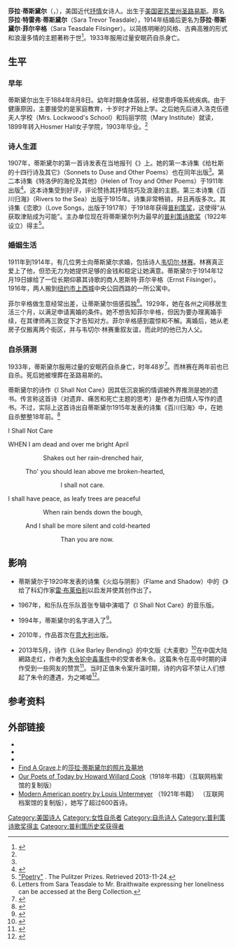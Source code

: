 {{Infobox writer
| name             = 莎拉·蒂斯黛尔
| native_name      = Sara Teasdale
| native_name_lang = en
| image            = Sara Teasdale.gif
| caption          = 1919年的蒂斯黛尔
| birth_name       = 莎拉·特雷弗·蒂斯黛尔
| birth_date       = {{birth date|1884|8|8}}
| birth_place      = [[美国|美国]][[密苏里州|密苏里州]][[圣路易斯_(密苏里州)|圣路易斯]]
| death_date       = {{Death date and age|1933|1|29|1884|8|8|}}
| death_place      = [[美国|美国]][[纽约州|纽约州]][[纽约市|纽约市]]
| occupation       = 诗人
| notable_works    = 《Flame and Shadow》 <br />《Love Songs》
}}
'''莎拉·蒂斯黛尔'''（{{lang-en|Sara Teasdale}}，{{bd|1884年|8月8日|1933年|1月29日|catIdx=Sara}}），美国近代[[抒情诗|抒情]]女诗人。出生于[[美国|美国]][[密苏里州|密苏里州]][[圣路易斯_(密苏里州)|圣路易斯]]。原名'''莎拉·特雷弗·蒂斯黛尔'''（Sara Trevor Teasdale），1914年结婚后更名为'''莎拉·蒂斯黛尔·菲尔辛格'''（Sara Teasdale Filsinger）。以简练明晰的风格、古典高雅的形式和浪漫多情的主题著称于世<ref name="wenku">{{cite journal |url=http://www.wenku1.com/view/9533B64344F96B2F.html |title=萨拉_悌斯黛尔及其诗歌赏析 |accessdate=2015-10-05 |journal= |author= |archive-url=https://web.archive.org/web/20160201051313/http://www.wenku1.com/view/9533B64344F96B2F.html |archive-date=2016-02-01 |dead-url=yes }}</ref>。1933年服用过量安眠药自杀身亡。

==生平==

===早年===
蒂斯黛尔出生于1884年8月8日。幼年时期身体孱弱，经常患呼吸系统疾病。由于健康原因，主要接受的是家庭教育，十岁时才开始上学。之后她先后进入洛克伍德夫人学校（Mrs. Lockwood's School）和玛丽学院（Mary Institute）就读，1899年转入Hosmer Hall女子学院，1903年毕业。<ref name="wenku" />

===诗人生涯===
1907年，蒂斯黛尔的第一首诗发表在当地报刊《{{le|Reedy's Mirror|Reedy's Mirror}}》上。她的第一本诗集《给杜斯的十四行诗及其它》（Sonnets to Duse and Other Poems）也在同年出版<ref name="wenku" />。第二本诗集《特洛伊的海伦及其他》（Helen of Troy and Other Poems）于1911年出版<ref>{{cite wikisource | title=Helen of Troy and Other Poems |wslink=en:Helen of Troy and Other Poems | year=1911 }}</ref>。这本诗集受到好评，评论赞扬其抒情技巧及浪漫的主题。第三本诗集《百川归海》（Rivers to the Sea）出版于1915年。诗集非常畅销，并且再版多次。其诗集《恋歌》（Love Songs，出版于1917年）于1918年获得[[普利策奖|普利策奖]]，这使得“从{{le|美国诗人协会|Poetry Society of America|诗人协会}}获取津贴成为可能”。主办单位现在将蒂斯黛尔列为最早的[[普利策诗歌奖|普利策诗歌奖]]（1922年设立）得主<ref name=pulitzer>[http://www.pulitzer.org/bycat/Poetry "Poetry"] {{Wayback|url=http://www.pulitzer.org/bycat/Poetry |date=20160104203419 }}. The Pulitzer Prizes. Retrieved 2013-11-24.</ref>。

===婚姻生活===
1911年到1914年，有几位男士向蒂斯黛尔求婚，包括诗人[[韦切尔·林赛|韦切尔·林赛]]。林赛真正爱上了他，但恐无力为她提供足够的金钱和稳定让她满意。蒂斯黛尔于1914年12月19日嫁给了一位长期仰慕其诗歌的商人恩斯特·菲尔辛格（Ernst Filsinger）。1916年，两人搬到[[纽约市|纽约市]][[上西城|上西城]]中央公园西路的一所公寓中。

菲尔辛格做生意经常出差，让蒂斯黛尔倍感孤独<ref>Letters from Sara Teasdale to Mr. Braithwaite expressing her loneliness can be accessed at the Berg Collection.</ref>。1929年，她在各州之间移居生活三个月，以满足申请离婚的条件。她不想告知菲尔辛格，但因为要办理离婚手续，在其律师再三敦促下才告知对方。菲尔辛格感到震惊和不解。离婚后，她从老房子仅搬离两个街区，并与韦切尔·林赛重叙友谊，而此时的他已为人父。

===自杀猜测===
1933年，蒂斯黛尔服用过量的安眠药自杀身亡，时年48岁<ref>{{cite web|url=http://www.poemhunter.com/sara-teasdale/biography/|title=Sara Teasdale (1884–1933)|accessdate=22 April 2009}}</ref>。而林赛在两年前也已自杀。死后她被埋葬在圣路易斯的{{le|贝尔方丹公墓|Bellefontaine Cemetery}}。

蒂斯黛尔的诗作《I Shall Not Care》因其低沉哀婉的情调被外界推测是她的遗书。传言称这首诗（对遗弃、痛苦和死亡主题的思考）是作者为旧情人写作的遗书。不过，实际上这首诗出自蒂斯黛尔1915年发表的诗集《百川归海》中，在她自杀整整18年前。<ref>{{cite wikisource |title=Rivers to the Sea |wslink=en:Rivers to the Sea (Collection) |year=1915 |publisher=MACMILLAN & CO}}</ref>

;I Shall Not Care
WHEN I am dead and over me bright April
::Shakes out her rain-drenched hair,
:Tho' you should lean above me broken-hearted,
:::I shall not care.

I shall have peace, as leafy trees are peaceful
:::When rain bends down the bough,
:And I shall be more silent and cold-hearted
:::Than you are now.

==影响==
*蒂斯黛尔于1920年发表的诗集《火焰与阴影》（Flame and Shadow）中的《{{le|细雨即将来临|There Will Come Soft Rains}}》给了科幻作家[[雷·布莱伯利|雷·布莱伯利]]以启发并使其创作出了{{le|细雨即将来临 (短篇小说)|There Will Come Soft Rains (short story)|同名短篇小说}}。

*1967年，{{le|汤姆·拉普|Tom Rapp}}和{{le|Pearls Before Swine|Pearls Before Swine (band)}}乐队在乐队首张专辑{{le|One Nation Underground|One Nation Underground (Pearls Before Swine album)}}中演唱了《I Shall Not Care》的音乐版。

*1994年，蒂斯黛尔的名字进入了{{le|圣路易斯名人街|St. Louis Walk of Fame}}<ref>{{cite web|url=http://www.stlouiswalkoffame.org/inductees/?view=achievement|title=St. Louis Walk of Fame Inductees|last=St. Louis Walk of Fame|publisher=stlouiswalkoffame.org|accessdate=25 April 2013|archive-url=https://www.webcitation.org/6E7tA66dm?url=http://www.stlouiswalkoffame.org/inductees/?view=achievement|archive-date=2013-02-02|dead-url=yes}}</ref>。

*2010年，作品首次在[[意大利|意大利]]出版。

*2013年5月，诗作《Like Barley Bending》的中文版《大麦歌》<ref>{{YouTube|-KOv6rZi30E|"Like Barley Bending"}}</ref>在中国大陆網路走红，作者为[[朱令铊中毒事件|朱令铊中毒事件]]中的受害者朱令。这篇朱令在高中时期的译作受到一些网友的赞赏<ref>{{cite web|url=http://t.21cn.com/v/redian/a/2013/0508/10/21515795.shtml|title=网友狂转朱令高中译作《大麦歌》 赞其诗意超越郭沫若|publisher=21CN微频道|accessdate=2015-10-05|date=2013-05-08|language=zh-cn|deadurl=yes|archiveurl=https://web.archive.org/web/20151005160139/http://t.21cn.com/v/redian/a/2013/0508/10/21515795.shtml|archivedate=2015-10-05}}</ref>。当时正值朱令案升温时期，诗的内容不禁让人们想起了朱令的遭遇，为之唏嘘<ref>{{cite web|url=http://views.ce.cn/view/ent/201305/09/t20130509_24363036.shtml|title=请为教育吟一次《大麦歌》|publisher=中国经济网|accessdate=2015-10-05|date=2013-05-09|language=zh-cn|archive-date=2015-10-05|archive-url=https://web.archive.org/web/20151005160436/http://views.ce.cn/view/ent/201305/09/t20130509_24363036.shtml|dead-url=yes}}</ref>。

==参考资料==
{{Reflist|2}}

==外部链接==
{{wikisourcelang|en|Author:Sara Teasdale|莎拉·蒂斯黛尔 }}
{{Wikiquotelang|en|Sara Teasdale|莎拉·蒂斯黛尔}}
* {{Gutenberg author |id=Teasdale,+Sara | name=莎拉·蒂斯黛尔}}
* {{Internet Archive author |sname=Sara Trevor Teasdale}}
* {{Librivox author |id=20}}
* [[Find_A_Grave|Find A Grave]]上的[http://www.findagrave.com/cgi-bin/fg.cgi?page=gr&GRid=1024 莎拉·蒂斯黛尔的照片及墓地]
* [http://archive.org/details/ourpoetstoday00cookgoog Our Poets of Today by Howard Willard Cook]（1918年书籍）（互联网档案馆的复制版）
* [http://archive.org/details/modernamericanp06untegoog Modern American poetry by Louis Untermeyer] （1921年书籍） （互联网档案馆的复制版），她写了超过600首诗。

{{DEFAULTSORT:Teasdale，Sara}}
[[Category:美国诗人|Category:美国诗人]]
[[Category:女性自杀者|Category:女性自杀者]]
[[Category:自杀诗人|Category:自杀诗人]]
[[Category:普利策诗歌奖得主|Category:普利策诗歌奖得主]]
[[Category:普利策历史奖获得者|Category:普利策历史奖获得者]]